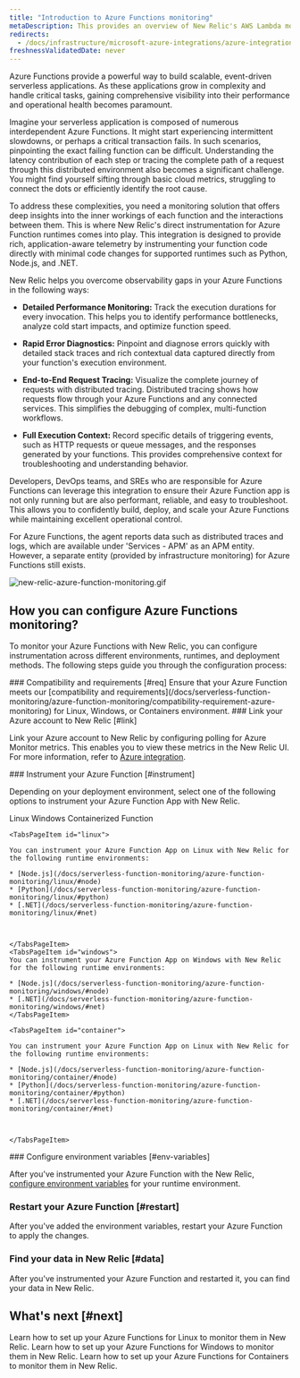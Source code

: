 ```yaml
---
title: "Introduction to Azure Functions monitoring"
metaDescription: This provides an overview of New Relic's AWS Lambda monitoring and details how to link your accounts.
redirects:
  - /docs/infrastructure/microsoft-azure-integrations/azure-integrations-list/azure-functions-monitoring-integration
freshnessValidatedDate: never
---
```


Azure Functions provide a powerful way to build scalable, event-driven serverless applications. As these applications grow in complexity and handle critical tasks, gaining comprehensive visibility into their performance and operational health becomes paramount.

Imagine your serverless application is composed of numerous interdependent Azure Functions. It might start experiencing intermittent slowdowns, or perhaps a critical transaction fails. In such scenarios, pinpointing the exact failing function can be difficult. Understanding the latency contribution of each step or tracing the complete path of a request through this distributed environment also becomes a significant challenge. You might find yourself sifting through basic cloud metrics, struggling to connect the dots or efficiently identify the root cause.

To address these complexities, you need a monitoring solution that offers deep insights into the inner workings of each function and the interactions between them. This is where New Relic's direct instrumentation for Azure Function runtimes comes into play. This integration is designed to provide rich, application-aware telemetry by instrumenting your function code directly with minimal code changes for supported runtimes such as Python, Node.js, and .NET. 

New Relic helps you overcome observability gaps in your Azure Functions in the following ways:

* **Detailed Performance Monitoring:** Track the execution durations for every invocation. This helps you to identify performance bottlenecks, analyze cold start impacts, and optimize function speed.

* **Rapid Error Diagnostics:** Pinpoint and diagnose errors quickly with detailed stack traces and rich contextual data captured directly from your function's execution environment.

* **End-to-End Request Tracing:** Visualize the complete journey of requests with distributed tracing. Distributed tracing shows how requests flow through your Azure Functions and any connected services. This simplifies the debugging of complex, multi-function workflows.

* **Full Execution Context:** Record specific details of triggering events, such as HTTP requests or queue messages, and the responses generated by your functions. This provides comprehensive context for troubleshooting and understanding behavior.

Developers, DevOps teams, and SREs who are responsible for Azure Functions can leverage this integration to ensure their Azure Function app is not only running but are also performant, reliable, and easy to troubleshoot. This allows you to confidently build, deploy, and scale your Azure Functions while maintaining excellent operational control.

<Callout variant="important">

For Azure Functions, the agent reports data such as distributed traces and logs, which are available under 'Services - APM' as an APM entity. However, a separate entity (provided by infrastructure monitoring) for Azure Functions still exists.

</Callout>

<img
  title="azure_function_monitoring.gif"
  alt="new-relic-azure-function-monitoring.gif"
  src="/images/azure_function_monitoring.gif"
/> 


## How you can configure Azure Functions monitoring?

To monitor your Azure Functions with New Relic, you can configure instrumentation across different environments, runtimes, and deployment methods. The following steps guide you through the configuration process:

<Steps>

<Step>
### Compatibility and requirements [#req]
Ensure that your Azure Function meets our [compatibility and requirements](/docs/serverless-function-monitoring/azure-function-monitoring/compatibility-requirement-azure-monitoring) for Linux, Windows, or Containers environment.
</Step>

<Step>
### Link your Azure account to New Relic [#link]

Link your Azure account to New Relic by configuring polling for Azure Monitor metrics. This enables you to view these metrics in the New Relic UI. For more information, refer to [Azure integration](/docs/infrastructure/microsoft-azure-integrations/azure-integrations-list/azure-functions-monitoring-integration/#polling).
</Step>

<Step>
### Instrument your Azure Function [#instrument]

Depending on your deployment environment, select one of the following options to instrument your Azure Function App with New Relic.

<Tabs>
  <TabsBar>
    <TabsBarItem id="linux">Linux</TabsBarItem>
    <TabsBarItem id="windows">Windows</TabsBarItem>
    <TabsBarItem id="container">Containerized Function</TabsBarItem>
  </TabsBar>

  <TabsPages>

    <TabsPageItem id="linux">

    You can instrument your Azure Function App on Linux with New Relic for the following runtime environments:

    * [Node.js](/docs/serverless-function-monitoring/azure-function-monitoring/linux/#node)
    * [Python](/docs/serverless-function-monitoring/azure-function-monitoring/linux/#python)
    * [.NET](/docs/serverless-function-monitoring/azure-function-monitoring/linux/#net)
    
    
    
    </TabsPageItem>
    <TabsPageItem id="windows">
    You can instrument your Azure Function App on Windows with New Relic for the following runtime environments:

    * [Node.js](/docs/serverless-function-monitoring/azure-function-monitoring/windows/#node)
    * [.NET](/docs/serverless-function-monitoring/azure-function-monitoring/windows/#net)
    </TabsPageItem>

    <TabsPageItem id="container">
    
    You can instrument your Azure Function App on Linux with New Relic for the following runtime environments:

    * [Node.js](/docs/serverless-function-monitoring/azure-function-monitoring/container/#node)
    * [Python](/docs/serverless-function-monitoring/azure-function-monitoring/container/#python)
    * [.NET](/docs/serverless-function-monitoring/azure-function-monitoring/container/#net)



    </TabsPageItem>
    
  </TabsPages>
</Tabs>


</Step>

<Step>
### Configure environment variables [#env-variables]

After you've instrumented your Azure Function with the New Relic, [configure environment variables](/docs/serverless-function-monitoring/azure-function-monitoring/env-variables-azure) for your runtime environment.
</Step>

<Step>

### Restart your Azure Function [#restart]

After you've added the environment variables, restart your Azure Function to apply the changes.
</Step>

<Step>

### Find your data in New Relic [#data]
After you've instrumented your Azure Function and restarted it, you can find your data in New Relic. 

</Step>

</Steps>

## What's next [#next]

<DocTiles>
  <DocTile title="Linux instrumentation" path="/docs/serverless-function-monitoring/azure-function-monitoring/linux">Learn how to set up your Azure Functions for Linux to monitor them in New Relic.</DocTile>
  <DocTile title="Windows instrumentation" path="/docs/serverless-function-monitoring/azure-function-monitoring/windows">Learn how to set up your Azure Functions for Windows to monitor them in New Relic.</DocTile>
  <DocTile title="Container instrumentation" path="/docs/serverless-function-monitoring/azure-function-monitoring/container">Learn how to set up your Azure Functions for Containers to monitor them in New Relic.</DocTile>
</DocTiles>
